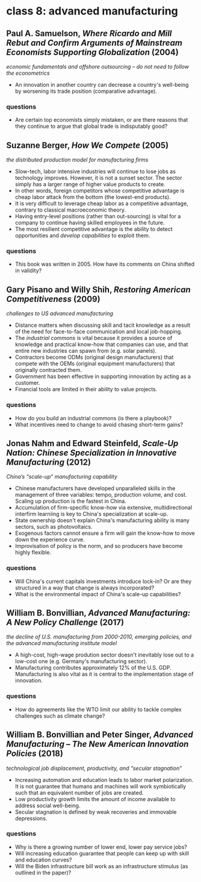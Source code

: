 # class 8: advanced manufacturing

## Paul A. Samuelson, _Where Ricardo and Mill Rebut and Confirm Arguments of Mainstream Economists Supporting Globalization_ (2004)

_economic fundamentals and offshore outsourcing – do not need to follow the econometrics_

- An innovation in another country can decrease a country's well-being by worsening its trade position (comparative advantage).

### questions
- Are certain top economists simply mistaken, or are there reasons that they continue to argue that global trade is indisputably good?

## Suzanne Berger, _How We Compete_ (2005)

_the distributed production model for manufacturing firms_

- Slow-tech, labor intensive industries will continue to lose jobs as technology improves. However, it is not a sunset sector. The sector simply has a larger range of higher value products to create.
- In other words, foreign competitors whose competitive advantage is cheap labor attack from the bottom (the lowest-end products).
- It is very difficult to leverage cheap labor as a competitive advantage, contrary to classical macroeconomic theory.
- Having entry-level positions (rather than out-sourcing) is vital for a company to continue having skilled employees in the future.
- The most resilient competitive advantage is the ability to detect opportunities and _develop capabilities_ to exploit them.

### questions
- This book was written in 2005. How have its comments on China shifted in validity?

## Gary Pisano and Willy Shih, _Restoring American Competitiveness_ (2009)

_challenges to US advanced manufacturing_

- Distance matters when discussing skill and tacit knowledge as a result of the need for face-to-face communication and local job-hopping.
- The _industrial commons_ is vital because it provides a source of knowledge and practical know-how that companies can use, and that entire new industries can spawn from (e.g. solar panels).
- Contractors become ODMs (original design manufacturers) that compete with the OEMs (original equipment manufacturers) that originally contracted them.
- Government has been effective in supporting innovation by acting as a customer.
- Financial tools are limited in their ability to value projects.

### questions
- How do you build an industrial commons (is there a playbook)?
- What incentives need to change to avoid chasing short-term gains?

## Jonas Nahm and Edward Steinfeld, _Scale-Up Nation: Chinese Specialization in Innovative Manufacturing_ (2012)

_China’s “scale-up” manufacturing capability_

- Chinese manufacturers have developed unparalleled skills in the management of three variables: tempo, production volume, and cost. Scaling up production is the fastest in China.
- Accumulation of firm-specific know-how via extensive, multidirectional interfirm learniing is key to China's specialization at scale-up.
- State ownership doesn't explain China's manufacturing ability is many sectors, such as photovoltaics.
- Exogenous factors cannot ensure a firm will gain the know-how to move down the experience curve.
- Improvisation of policy is the norm, and so producers have become highly flexible.

### questions
- Will China's current capitals investments introduce lock-in? Or are they structured in a way that change is always incorporated?
- What is the environmental impact of China's scale-up capabilities?

## William B. Bonvillian, _Advanced Manufacturing: A New Policy Challenge_ (2017)
    
_the decline of U.S. manufacturing from 2000-2010, emerging policies, and the advanced manufacturing institute model_

- A high-cost, high-wage prodution sector doesn't inevitably lose out to a low-cost one (e.g. Germany's manufacturing sector).
- Manufacturing contributes approximately 12% of the U.S. GDP. Manufacturing is also vital as it is central to the implementation stage of innovation.

### questions
- How do agreements like the WTO limit our ability to tackle complex challenges such as climate change?

## William B. Bonvillian and Peter Singer, _Advanced Manufacturing – The New American Innovation Policies_ (2018)

_technological job displacement, productivity, and “secular stagnation”_

- Increasing automation and education leads to labor market polarization. It is not guarantee that humans and machines will work symbiotically such that an equivalent number of jobs are created.
- Low productivity growth limits the amount of income available to address social well-being.
- Secular stagnation is defined by weak recoveries and immovable depressions.

### questions
- Why is there a growing number of lower end, lower pay service jobs?
- Will increasing education guarantee that people can keep up with skill and education curves?
- Will the Biden infrastructure bill work as an infrastructure stimulus (as outlined in the paper)?